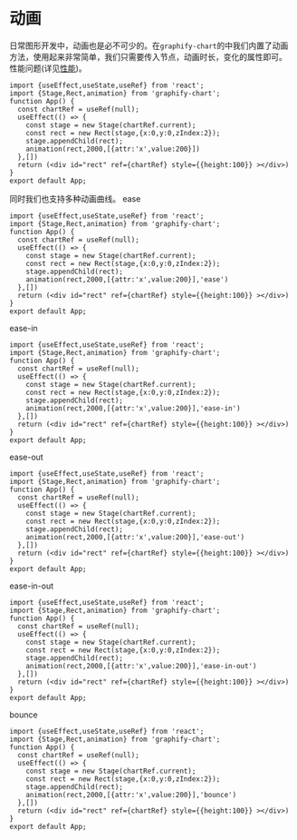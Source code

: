 # 动画
日常图形开发中，动画也是必不可少的。在`graphify-chart`的中我们内置了动画方法，使用起来非常简单，我们只需要传入节点，动画时长，变化的属性即可。
性能问题(详见[性能](/perfomance/circleRandom))。
```tsx preview
import {useEffect,useState,useRef} from 'react';
import {Stage,Rect,animation} from 'graphify-chart';
function App() {
  const chartRef = useRef(null);
  useEffect(() => {
    const stage = new Stage(chartRef.current);
    const rect = new Rect(stage,{x:0,y:0,zIndex:2});
    stage.appendChild(rect);
    animation(rect,2000,[{attr:'x',value:200}])
  },[])
  return (<div id="rect" ref={chartRef} style={{height:100}} ></div>)
}
export default App;
```
同时我们也支持多种动画曲线。
ease‌
```tsx preview
import {useEffect,useState,useRef} from 'react';
import {Stage,Rect,animation} from 'graphify-chart';
function App() {
  const chartRef = useRef(null);
  useEffect(() => {
    const stage = new Stage(chartRef.current);
    const rect = new Rect(stage,{x:0,y:0,zIndex:2});
    stage.appendChild(rect);
    animation(rect,2000,[{attr:'x',value:200}],'ease')
  },[])
  return (<div id="rect" ref={chartRef} style={{height:100}} ></div>)
}
export default App;
```
ease-in
```tsx preview
import {useEffect,useState,useRef} from 'react';
import {Stage,Rect,animation} from 'graphify-chart';
function App() {
  const chartRef = useRef(null);
  useEffect(() => {
    const stage = new Stage(chartRef.current);
    const rect = new Rect(stage,{x:0,y:0,zIndex:2});
    stage.appendChild(rect);
    animation(rect,2000,[{attr:'x',value:200}],'ease-in')
  },[])
  return (<div id="rect" ref={chartRef} style={{height:100}} ></div>)
}
export default App;
```
ease-out
```tsx preview
import {useEffect,useState,useRef} from 'react';
import {Stage,Rect,animation} from 'graphify-chart';
function App() {
  const chartRef = useRef(null);
  useEffect(() => {
    const stage = new Stage(chartRef.current);
    const rect = new Rect(stage,{x:0,y:0,zIndex:2});
    stage.appendChild(rect);
    animation(rect,2000,[{attr:'x',value:200}],'ease-out')
  },[])
  return (<div id="rect" ref={chartRef} style={{height:100}} ></div>)
}
export default App;
```
ease-in-out
```tsx preview
import {useEffect,useState,useRef} from 'react';
import {Stage,Rect,animation} from 'graphify-chart';
function App() {
  const chartRef = useRef(null);
  useEffect(() => {
    const stage = new Stage(chartRef.current);
    const rect = new Rect(stage,{x:0,y:0,zIndex:2});
    stage.appendChild(rect);
    animation(rect,2000,[{attr:'x',value:200}],'ease-in-out')
  },[])
  return (<div id="rect" ref={chartRef} style={{height:100}} ></div>)
}
export default App;
```
bounce
```tsx preview
import {useEffect,useState,useRef} from 'react';
import {Stage,Rect,animation} from 'graphify-chart';
function App() {
  const chartRef = useRef(null);
  useEffect(() => {
    const stage = new Stage(chartRef.current);
    const rect = new Rect(stage,{x:0,y:0,zIndex:2});
    stage.appendChild(rect);
    animation(rect,2000,[{attr:'x',value:200}],'bounce')
  },[])
  return (<div id="rect" ref={chartRef} style={{height:100}} ></div>)
}
export default App;
```